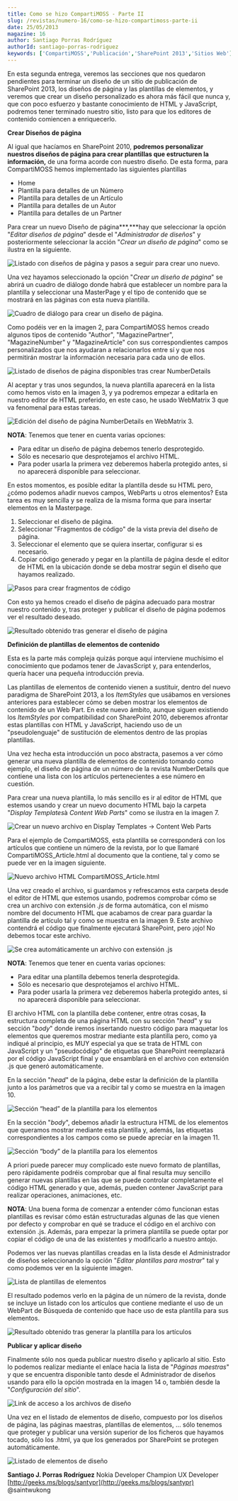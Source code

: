 ```yaml
---
title: Como se hizo CompartiMOSS - Parte II
slug: /revistas/numero-16/como-se-hizo-compartimoss-parte-ii
date: 25/05/2013
magazine: 16
author: Santiago Porras Rodríguez
authorId: santiago-porras-rodriguez
keywords: ['CompartiMOSS','Publicación','SharePoint 2013','Sitios Web']
---
```






​En esta segunda entrega, veremos las secciones que nos quedaron pendientes para terminar un diseño de un sitio de publicación de SharePoint 2013, los diseños de página y las plantillas de elementos, y veremos que crear un diseño personalizado es ahora más fácil que nunca y, que con poco esfuerzo y bastante conocimiento de HTML y JavaScript, podremos tener terminado nuestro sitio, listo para que los editores de contenido comiencen a enriquecerlo.

**Crear Diseños de página**

Al igual que hacíamos en SharePoint 2010, **podremos personalizar nuestros diseños de página para crear plantillas que estructuren la información,** de una forma acorde con nuestro diseño. De esta forma, para CompartiMOSS hemos implementado las siguientes plantillas

- Home
- Plantilla para detalles de un Número
- Plantilla para detalles de un Artículo
- Plantilla para detalles de un Autor
- Plantilla para detalles de un Partner


Para crear un nuevo Diseño de página***,***hay que seleccionar la opción "*Editar diseños de página*" desde el "*Administrador de diseños*" y posteriormente seleccionar la acción "*Crear un diseño de página*" como se ilustra en la siguiente.

![Listado con diseños de página y pasos a seguir para crear uno nuevo.](../../../images/numero16/como-se-hizo-compartimoss-parteii/image_1.jpg)

Una vez hayamos seleccionado la opción "*Crear un diseño de página*" se abrirá un cuadro de diálogo donde habrá que establecer un nombre para la plantilla y seleccionar una MasterPage y el tipo de contenido que se mostrará en las páginas con esta nueva plantilla.

![Cuadro de diálogo para crear un diseño de página.](../../../images/numero16/como-se-hizo-compartimoss-parteii/image_2.jpg)

Como podéis ver en la imagen 2, para CompartiMOSS hemos creado algunos tipos de contenido "Author", "MagazinePartner", "MagazineNumber" y "MagazineArticle" con sus correspondientes campos personalizados que nos ayudaran a relacionarlos entre sí y que nos permitirán mostrar la información necesaria para cada uno de ellos.

![Listado de diseños de página disponibles tras crear NumberDetails](../../../images/numero16/como-se-hizo-compartimoss-parteii/image_3.jpg)

​Al aceptar y tras unos segundos, la nueva plantilla aparecerá en la lista como hemos visto en la imagen 3, y ya podremos empezar a editarla en nuestro editor de HTML preferido, en este caso, he usado WebMatrix 3 que va fenomenal para estas tareas.

![Edición del diseño de página NumberDetails en WebMatrix 3.](../../../images/numero16/como-se-hizo-compartimoss-parteii/image_4.jpg)

**NOTA**: Tenemos que tener en cuenta varias opciones:

- Para editar un diseño de página debemos tenerlo desprotegido.
- Sólo es necesario que desprotejamos el archivo HTML.
- Para poder usarla la primera vez deberemos haberla protegido antes, si no aparecerá disponible para seleccionar.


En estos momentos, es posible editar la plantilla desde su HTML pero, ¿cómo podemos añadir nuevos campos, WebParts u otros elementos? Esta tarea es muy sencilla y se realiza de la misma forma que para insertar elementos en la Masterpage.

1. Seleccionar el diseño de página.
2. Seleccionar "Fragmentos de código" de la vista previa del diseño de página.
3. Seleccionar el elemento que se quiera insertar, configurar si es necesario.
4. Copiar código generado y pegar en la plantilla de página desde el editor de HTML en la ubicación donde se deba mostrar según el diseño que hayamos realizado.


![Pasos para crear fragmentos de código](../../../images/numero16/como-se-hizo-compartimoss-parteii/image_5.jpg)

Con esto ya hemos creado el diseño de página adecuado para mostrar nuestro contenido y, tras proteger y publicar el diseño de página podemos ver el resultado deseado.

![Resultado obtenido tras generar el diseño de página](../../../images/numero16/como-se-hizo-compartimoss-parteii/image_6.jpg)

**Definición de plantillas de elementos de contenido**

Esta es la parte más compleja quizás porque aquí interviene muchísimo el conocimiento que podamos tener de JavasScript y, para entenderlos, quería hacer una pequeña introducción previa.

Las plantillas de elementos de contenido vienen a sustituir, dentro del nuevo paradigma de SharePoint 2013, a los *ItemStyles* que usábamos en versiones anteriores para establecer cómo se deben mostrar los elementos de contenido de un Web Part. En este nuevo ámbito, aunque siguen existiendo los *ItemStyles* por compatibilidad con SharePoint 2010, deberemos afrontar estas plantillas con HTML y JavaScript, haciendo uso de un "pseudolenguaje" de sustitución de elementos dentro de las propias plantillas.

Una vez hecha esta introducción un poco abstracta, pasemos a ver cómo generar una nueva plantilla de elementos de contenido tomando como ejemplo, el diseño de página de un número de la revista NumberDetails que contiene una lista con los artículos pertenecientes a ese número en cuestión.

Para crear una nueva plantilla, lo más sencillo es ir al editor de HTML que estemos usando y crear un nuevo documento HTML bajo la carpeta "*Display Templates*à *Content Web Parts*" como se ilustra en la imagen 7.

![Crear un nuevo archivo en Display Templates -&gt; Content Web Parts](../../../images/numero16/como-se-hizo-compartimoss-parteii/image_7.jpg)

Para el ejemplo de CompartiMOSS, esta plantilla se corresponderá con los artículos que contiene un número de la revista, por lo que llamaré CompartiMOSS\_Article.html al documento que la contiene, tal y como se puede ver en la imagen siguiente.

![Nuevo archivo HTML CompartiMOSS_Article.html](../../../images/numero16/como-se-hizo-compartimoss-parteii/image_8.jpg)

Una vez creado el archivo, si guardamos y refrescamos esta carpeta desde el editor de HTML que estemos usando, podremos comprobar cómo se crea un archivo con extensión *.js* de forma automática, con el mismo nombre del documento HTML que acabamos de crear para guardar la plantilla de artículo tal y como se muestra en la imagen 9. Este archivo contendrá el código que finalmente ejecutará SharePoint, pero ¡ojo! No debemos tocar este archivo.

![Se crea automáticamente un archivo con extensión .js](../../../images/numero16/como-se-hizo-compartimoss-parteii/image_9.jpg)

**NOTA**: Tenemos que tener en cuenta varias opciones:

- Para editar una plantilla debemos tenerla desprotegida.
- Sólo es necesario que desprotejamos el archivo HTML.
- Para poder usarla la primera vez deberemos haberla protegido antes, si no aparecerá disponible para seleccionar.


El archivo HTML con la plantilla debe contener, entre otras cosas, **l**a estructura completa de una página HTML con su sección "*head*" y su sección "*body*" donde iremos insertando nuestro código para maquetar los elementos que queremos mostrar mediante esta plantilla pero, como ya indiqué al principio, es MUY especial ya que se trata de HTML con JavaScript y un "pseudocódigo" de etiquetas que SharePoint reemplazará por el código JavaScript final y que ensamblará en el archivo con extensión .js que generó automáticamente.

En la sección "*head*" de la página, debe estar la definición de la plantilla junto a los parámetros que va a recibir tal y como se muestra en la imagen 10.

![Sección “head” de la plantilla para los elementos](../../../images/numero16/como-se-hizo-compartimoss-parteii/image_10.jpg)

En la sección "*body*", debemos añadir la estructura HTML de los elementos que queramos mostrar mediante esta plantilla y, además, las etiquetas correspondientes a los campos como se puede apreciar en la imagen 11.

![Sección “body” de la plantilla para los elementos](../../../images/numero16/como-se-hizo-compartimoss-parteii/image_11.jpg)

A priori puede parecer muy complicado este nuevo formato de plantillas, pero rápidamente podréis comprobar que al final resulta muy sencillo generar nuevas plantillas en las que se puede controlar completamente el código HTML generado y que, además, pueden contener JavaScript para realizar operaciones, animaciones, etc.

**NOTA**: Una buena forma de comenzar a entender cómo funcionan estas plantillas es revisar cómo están estructuradas algunas de las que vienen por defecto y comprobar en qué se traduce el código en el archivo con extensión .js. Además, para empezar la primera plantilla se puede optar por copiar el código de una de las existentes y modificarlo a nuestro antojo.

Podemos ver las nuevas plantillas creadas en la lista desde el Administrador de diseños seleccionando la opción "*Editar plantillas para mostrar*" tal y como podemos ver en la siguiente imagen.

![Lista de plantillas de elementos](../../../images/numero16/como-se-hizo-compartimoss-parteii/image_12.jpg)

El resultado podemos verlo en la página de un número de la revista, donde se incluye un listado con los artículos que contiene mediante el uso de un WebPart de Búsqueda de contenido que hace uso de esta plantilla para sus elementos.

![Resultado obtenido tras generar la plantilla para los artículos](../../../images/numero16/como-se-hizo-compartimoss-parteii/image_13.jpg)

**Publicar y aplicar diseño**

Finalmente sólo nos queda publicar nuestro diseño y aplicarlo al sitio. Esto lo podemos realizar mediante el enlace hacia la lista de "*Páginas maestras*" y que se encuentra disponible tanto desde el Administrador de diseños usando para ello la opción mostrada en la imagen 14 o, también desde la "*Configuración del sitio*".

![Link de acceso a los archivos de diseño](../../../images/numero16/como-se-hizo-compartimoss-parteii/image_14.jpg)

Una vez en el listado de elementos de diseño, compuesto por los diseños de página, las páginas maestras, plantillas de elementos, … sólo tenemos que proteger y publicar una versión superior de los ficheros que hayamos tocado, sólo los .html, ya que los generados por SharePoint se protegen automáticamente.

![Listado de elementos de diseño](../../../images/numero16/como-se-hizo-compartimoss-parteii/image_15.jpg)


**Santiago J. Porras Rodríguez**
Nokia Developer Champion 
UX Developer 
[http://geeks.ms/blogs/santypr](http://geeks.ms/blogs/santypr) 
@saintwukong

